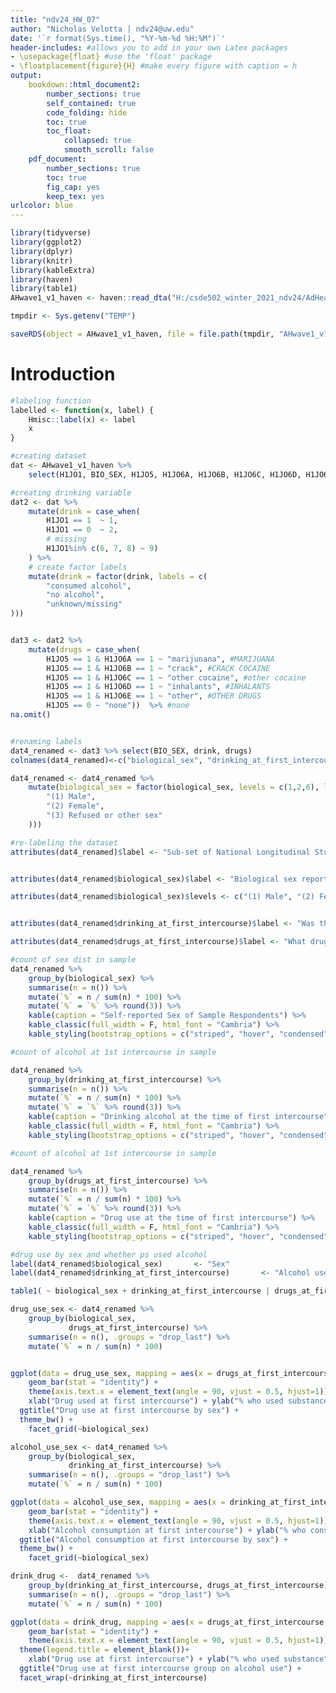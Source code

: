 ---
title: "ndv24_HW_07"
author: "Nicholas Velotta | ndv24@uw.edu"
date: '`r format(Sys.time(), "%Y-%m-%d %H:%M")`'
header-includes: #allows you to add in your own Latex packages
- \usepackage{float} #use the 'float' package
- \floatplacement{figure}{H} #make every figure with caption = h
output: 
    bookdown::html_document2:
        number_sections: true
        self_contained: true
        code_folding: hide
        toc: true
        toc_float:
            collapsed: true
            smooth_scroll: false
    pdf_document:
        number_sections: true
        toc: true
        fig_cap: yes
        keep_tex: yes
urlcolor: blue
---

```{r setup, include=FALSE, message=FALSE, warning=FALSE, echo=FALSE}
library(tidyverse)
library(ggplot2)
library(dplyr)
library(knitr)
library(kableExtra)
library(haven)
library(table1)
AHwave1_v1_haven <- haven::read_dta("H:/csde502_winter_2021_ndv24/AdHealthFullData.dta")

tmpdir <- Sys.getenv("TEMP")

saveRDS(object = AHwave1_v1_haven, file = file.path(tmpdir, "AHwave1_v1_haven.RDS"))
```


# Introduction




```{r}
#labeling function
labelled <- function(x, label) {
    Hmisc::label(x) <- label
    x
}

#creating dataset
dat <- AHwave1_v1_haven %>% 
    select(H1JO1, BIO_SEX, H1JO5, H1JO6A, H1JO6B, H1JO6C, H1JO6D, H1JO6E)

#creating drinking variable
dat2 <- dat %>% 
    mutate(drink = case_when(
        H1JO1 == 1  ~ 1,
        H1JO1 == 0  ~ 2,
        # missing
        H1JO1%in% c(6, 7, 8) ~ 9)
    ) %>% 
    # create factor labels
    mutate(drink = factor(drink, labels = c(
        "consumed alcohol", 
        "no alcohol", 
        "unknown/missing"
)))


dat3 <- dat2 %>% 
    mutate(drugs = case_when(
        H1JO5 == 1 & H1JO6A == 1 ~ "marijunana", #MARIJUANA
        H1JO5 == 1 & H1JO6B == 1 ~ "crack", #CRACK COCAINE
        H1JO5 == 1 & H1JO6C == 1 ~ "other cocaine", #other cocaine
        H1JO5 == 1 & H1JO6D == 1 ~ "inhalants", #INHALANTS
        H1JO5 == 1 & H1JO6E == 1 ~ "other", #OTHER DRUGS
        H1JO5 == 0 ~ "none"))  %>% #none
na.omit()


#renaming labels
dat4_renamed <- dat3 %>% select(BIO_SEX, drink, drugs)
colnames(dat4_renamed)<-c("biological_sex", "drinking_at_first_intercourse", "drugs_at_first_intercourse")

dat4_renamed <- dat4_renamed %>% 
    mutate(biological_sex = factor(biological_sex, levels = c(1,2,6), labels = c(
        "(1) Male",
        "(2) Female",
        "(3) Refused or other sex"
    )))

```


```{r}
#re-labeling the dataset
attributes(dat4_renamed)$label <- "Sub-set of National Longitudinal Study of Adolescent to Adult Health on drug use during first intercourse"


attributes(dat4_renamed$biological_sex)$label <- "Biological sex reported in Wave 1"

attributes(dat4_renamed$biological_sex)$levels <- c("(1) Male", "(2) Female", "(6) Refused or Other")


attributes(dat4_renamed$drinking_at_first_intercourse)$label <- "Was the respondent drinking alcohol at the time of first intercourse?"

attributes(dat4_renamed$drugs_at_first_intercourse)$label <- "What drugs did the respondent take at the time of first intercourse (not including alcohol)?"
```

```{r}
#count of sex dist in sample
dat4_renamed %>% 
    group_by(biological_sex) %>% 
    summarise(n = n()) %>% 
    mutate(`%` = n / sum(n) * 100) %>% 
    mutate(`%` = `%` %>% round(3)) %>% 
    kable(caption = "Self-reported Sex of Sample Respondents") %>% 
    kable_classic(full_width = F, html_font = "Cambria") %>% 
    kable_styling(bootstrap_options = c("striped", "hover", "condensed", "responsive"), position = "float_right")
```




```{r}
#count of alcohol at 1st intercourse in sample

dat4_renamed %>% 
    group_by(drinking_at_first_intercourse) %>% 
    summarise(n = n()) %>% 
    mutate(`%` = n / sum(n) * 100) %>% 
    mutate(`%` = `%` %>% round(3)) %>% 
    kable(caption = "Drinking alcohol at the time of first intercourse") %>% 
    kable_classic(full_width = F, html_font = "Cambria") %>% 
    kable_styling(bootstrap_options = c("striped", "hover", "condensed", "responsive"), position = "float_right")
```
```{r}
#count of alcohol at 1st intercourse in sample

dat4_renamed %>% 
    group_by(drugs_at_first_intercourse) %>% 
    summarise(n = n()) %>% 
    mutate(`%` = n / sum(n) * 100) %>% 
    mutate(`%` = `%` %>% round(3)) %>% 
    kable(caption = "Drug use at the time of first intercourse") %>% 
    kable_classic(full_width = F, html_font = "Cambria") %>% 
    kable_styling(bootstrap_options = c("striped", "hover", "condensed", "responsive"), position = "float_right")
```


```{r}
#drug use by sex and whether ps used alcohol
label(dat4_renamed$biological_sex)       <- "Sex"
label(dat4_renamed$drinking_at_first_intercourse)       <- "Alcohol use"

table1( ~ biological_sex + drinking_at_first_intercourse | drugs_at_first_intercourse , data=dat4_renamed, overall="Total")

```


```{r}
drug_use_sex <- dat4_renamed %>% 
    group_by(biological_sex,
             drugs_at_first_intercourse) %>% 
    summarise(n = n(), .groups = "drop_last") %>% 
    mutate(`%` = n / sum(n) * 100)


ggplot(data = drug_use_sex, mapping = aes(x = drugs_at_first_intercourse, y = `%`)) +
    geom_bar(stat = "identity") +
    theme(axis.text.x = element_text(angle = 90, vjust = 0.5, hjust=1)) +
    xlab("Drug used at first intercourse") + ylab("% who used substance") +
  ggtitle("Drug use at first intercourse by sex") +
  theme_bw() +
    facet_grid(~biological_sex)
```



```{r}
alcohol_use_sex <- dat4_renamed %>% 
    group_by(biological_sex,
             drinking_at_first_intercourse) %>% 
    summarise(n = n(), .groups = "drop_last") %>% 
    mutate(`%` = n / sum(n) * 100)

ggplot(data = alcohol_use_sex, mapping = aes(x = drinking_at_first_intercourse, y = `%`)) +
    geom_bar(stat = "identity") +
    theme(axis.text.x = element_text(angle = 90, vjust = 0.5, hjust=1)) +
    xlab("Alcohol consumption at first intercourse") + ylab("% who consumed alcohol") +
  ggtitle("Alcohol consumption at first intercourse by sex") +
  theme_bw() +
    facet_grid(~biological_sex)
```

```{r}
drink_drug <-  dat4_renamed %>% 
    group_by(drinking_at_first_intercourse, drugs_at_first_intercourse) %>% 
    summarise(n = n(), .groups = "drop_last") %>% 
    mutate(`%` = n / sum(n) * 100)

ggplot(data = drink_drug, mapping = aes(x = drugs_at_first_intercourse, y = `%`, color = drinking_at_first_intercourse, fill=drinking_at_first_intercourse)) +
    geom_bar(stat = "identity") +
    theme(axis.text.x = element_text(angle = 90, vjust = 0.5, hjust=1)) +
  theme(legend.title = element_blank())+
    xlab("Drug use at first intercourse") + ylab("% who used substance") +
  ggtitle("Drug use at first intercourse group on alcohol use") + 
  facet_wrap(~drinking_at_first_intercourse)
```



